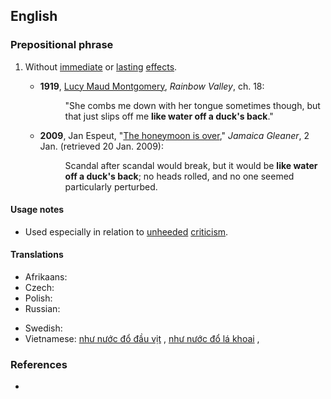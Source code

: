 ==English==

===Prepositional phrase===
{{en-PP|head=[[like]] [[water]] [[off]] [[a]] [[duck]][['s]] [[back]]}}

# {{lb|en|simile|colloquial|idiomatic}} Without [[immediate]] or [[lasting]] [[effect]]s.
#* '''1919''', [[w:Lucy Maud Montgomery|Lucy Maud Montgomery]], ''Rainbow Valley'', ch. 18:
#*: "She combs me down with her tongue sometimes though, but that just slips off me '''like water off a duck's back'''."
#* '''2009''', Jan Espeut, "[http://www.jamaica-gleaner.com/gleaner/20090102/cleisure/cleisure2.html The honeymoon is over]," ''Jamaica Gleaner'', 2 Jan. (retrieved 20 Jan. 2009):
#*: Scandal after scandal would break, but it would be '''like water off a duck's back'''; no heads rolled, and no one seemed particularly perturbed.

====Usage notes====
* Used especially in relation to [[unheeded]] [[criticism]].

====Translations====
{{trans-top|without effects; in a manner having no effect}}
* Afrikaans: {{t|af|soos water op 'n eend se rug|lit=like water on a duck's back}}
* Czech: {{t|cs|jedním uchem tam, druhým ven}}
* Polish: {{t+|pl|spływać jak po kaczce|alt=jak po kaczce}}
* Russian: {{t+|ru|как с гу́ся вода́}} <!--like water from a goose-->
{{trans-mid}}
* Swedish: {{t|sv|som vatten på en gås}}
* Vietnamese: [[như nước đổ đầu vịt]]<!--Vietnamese: like water off a duck's head-->, [[như nước đổ lá khoai]]<!--Vietnamese: like water off a taro leaf-->, {{t|vi|như nước đổ lá môn}}
{{trans-bottom}}

===References===
* {{cite-web |title=Like water off a duck's back| url=http://www.bbc.co.uk/learningenglish/english/features/the-english-we-speak/ep-141028| work=BBC Learning English| publisher=BBC| date=28 October 2014}}